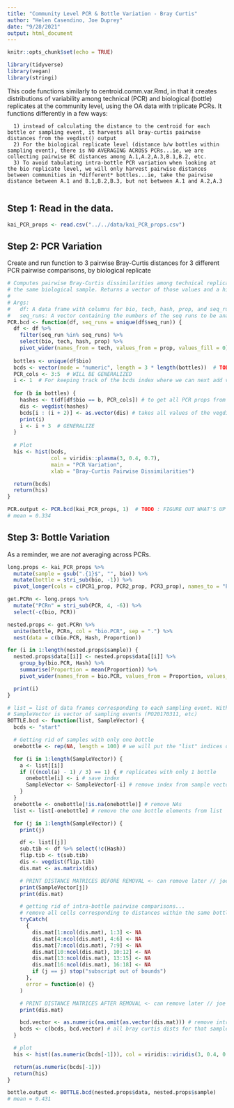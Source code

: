 ```yaml
---
title: "Community Level PCR & Bottle Variation - Bray Curtis"
author: "Helen Casendino, Joe Duprey"
date: "9/28/2021"
output: html_document
---
```

  
```r
knitr::opts_chunk$set(echo = TRUE)
```
```r
library(tidyverse)
library(vegan)
library(stringi)
```

This code functions similarly to centroid.comm.var.Rmd, in that it creates distributions of variability among technical (PCR) and biological (bottle) replicates at the community level, using the OA data with triplicate PCRs. It functions differently in a few ways: 
     
      1) instead of calculating the distance to the centroid for each bottle or sampling event, it harvests all bray-curtis pairwise distances from the vegdist() output
      2) For the biological replicate level (distance b/w bottles within sampling event), there is NO AVERAGING ACROSS PCRs...ie, we are collecting pairwise BC distances among A.1,A.2,A.3,B.1,B.2, etc.
      3) To avoid tabulating intra-bottle PCR variation when looking at the bio replicate level, we will only harvest pairwise distances between communities in *different* bottles...ie, take the pairwise distance between A.1 and B.1,B.2,B.3, but not between A.1 and A.2,A.3
      
## Step 1: Read in the data. 

```r
kai_PCR_props <- read.csv("../../data/kai_PCR_props.csv")
```
      
## Step 2: PCR Variation
Create and run function to 3 pairwise Bray-Curtis distances for 3 different PCR pairwise comparisons, by biological replicate

```r
# Computes pairwise Bray-Curtis dissimilarities among technical replicates from 
# the same biological sample. Returns a vector of those values and a histogram.
#
# Args:
#   df: A data frame with columns for bio, tech, hash, prop, and seq_run.
#   seq_runs: A vector containing the numbers of the seq runs to be analyzed.
PCR.bcd <- function(df, seq_runs = unique(df$seq_run)) {
  df <- df %>% 
    filter(seq_run %in% seq_runs) %>% 
    select(bio, tech, hash, prop) %>%
    pivot_wider(names_from = tech, values_from = prop, values_fill = 0)
  
  bottles <- unique(df$bio)
  bcds <- vector(mode = "numeric", length = 3 * length(bottles))  # TODO (KAI): GENERALIZE
  PCR_cols <- 3:5  # WILL BE GENERALIZED
  i <- 1  # For keeping track of the bcds index where we can next add values
  
  for (b in bottles) {
    hashes <- t(df[df$bio == b, PCR_cols]) # to get all PCR props from that one sample
    dis <- vegdist(hashes)
    bcds[i : (i + 2)] <- as.vector(dis) # takes all values of the vegdist output
    print(i)
    i <- i + 3  # GENERALIZE
  }
  
  # Plot
  his <- hist(bcds,
              col = viridis::plasma(3, 0.4, 0.7),
              main = "PCR Variation",
              xlab = "Bray-Curtis Pairwise Dissimilarities")

  return(bcds)
  return(his)
}

PCR.output <- PCR.bcd(kai_PCR_props, 1)  # TODO : FIGURE OUT WHAT'S UP WITH 5 AND 6 AND ALSO DIFFERNECES BTW SEQ RUNS
# mean = 0.334
```

## Step 3: Bottle Variation
As a reminder, we are *not* averaging across PCRs.

```r
long.props <- kai_PCR_props %>%
  mutate(sample = gsub(".{1}$", "", bio)) %>%
  mutate(bottle = stri_sub(bio, -1)) %>%
  pivot_longer(cols = c(PCR1_prop, PCR2_prop, PCR3_prop), names_to = "PCR", values_to = "Proportion")

get.PCRn <- long.props %>%
  mutate("PCRn" = stri_sub(PCR, 4, -6)) %>%
  select(-c(bio, PCR))

nested.props <- get.PCRn %>%
  unite(bottle, PCRn, col = "bio.PCR", sep = ".") %>%
  nest(data = c(bio.PCR, Hash, Proportion))

for (i in 1:length(nested.props$sample)) {
  nested.props$data[[i]] <- nested.props$data[[i]] %>%
    group_by(bio.PCR, Hash) %>%
    summarise(Proportion = mean(Proportion)) %>%
    pivot_wider(names_from = bio.PCR, values_from = Proportion, values_fill = 0)

  print(i)
}
```


```r
# list = list of data frames corresponding to each sampling event. Within each df, columns correspond to bioPCR combos (A1, B3, C2 etc) and rows correspond to each Hashes
# SampleVector is vector of sampling events (PO20170311, etc)
BOTTLE.bcd <- function(list, SampleVector) {
  bcds <- "start"

  # Getting rid of samples with only one bottle
  onebottle <- rep(NA, length = 100) # we will put the "list" indices of replicates with only one bottle here

  for (i in 1:length(SampleVector)) {
    a <- list[[i]]
    if (((ncol(a) - 1) / 3) == 1) { # replicates with only 1 bottle
      onebottle[i] <- i # save index
      SampleVector <- SampleVector[-i] # remove index from sample vector
    }
  }
  onebottle <- onebottle[!is.na(onebottle)] # remove NAs
  list <- list[-onebottle] # remove the one bottle elements from list

  for (j in 1:length(SampleVector)) {
    print(j)

    df <- list[[j]]
    sub.tib <- df %>% select(!c(Hash))
    flip.tib <- t(sub.tib)
    dis <- vegdist(flip.tib)
    dis.mat <- as.matrix(dis)

    # PRINT DISTANCE MATRICES BEFORE REMOVAL <- can remove later // joe getting up to speed
    print(SampleVector[j])
    print(dis.mat)

    # getting rid of intra-bottle pairwise comparisons...
    # remove all cells corresponding to distances within the same bottle
    tryCatch(
      {
        dis.mat[1:ncol(dis.mat), 1:3] <- NA
        dis.mat[4:ncol(dis.mat), 4:6] <- NA
        dis.mat[7:ncol(dis.mat), 7:9] <- NA
        dis.mat[10:ncol(dis.mat), 10:12] <- NA
        dis.mat[13:ncol(dis.mat), 13:15] <- NA
        dis.mat[16:ncol(dis.mat), 16:18] <- NA
        if (j == j) stop("subscript out of bounds")
      },
      error = function(e) {}
    )

    # PRINT DISTANCE MATRICES AFTER REMOVAL <- can remove later // joe getting up to speed
    print(dis.mat)

    bcd.vector <- as.numeric(na.omit(as.vector(dis.mat))) # remove intra-bottle comparisons
    bcds <- c(bcds, bcd.vector) # all bray curtis dists for that sample
  }

  # plot
  his <- hist((as.numeric(bcds[-1])), col = viridis::viridis(3, 0.4, 0.7), main = "Bottle Variation", xlab = "Bray-Curtis Pairwise Distances")

  return(as.numeric(bcds[-1]))
  return(his)
}

bottle.output <- BOTTLE.bcd(nested.props$data, nested.props$sample)
# mean = 0.431
```

      
